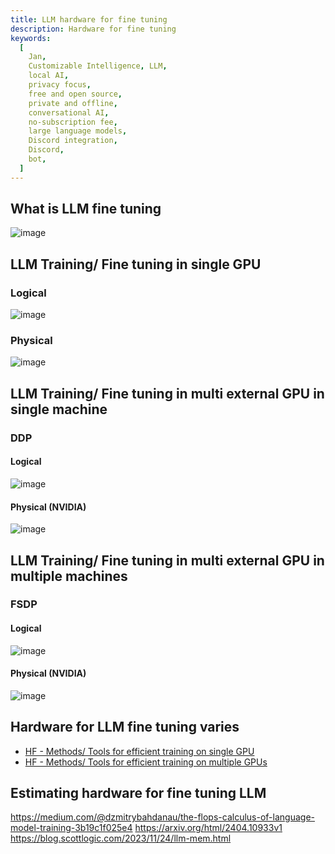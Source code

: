 ```yaml
---
title: LLM hardware for fine tuning
description: Hardware for fine tuning
keywords:
  [
    Jan,
    Customizable Intelligence, LLM,
    local AI,
    privacy focus,
    free and open source,
    private and offline,
    conversational AI,
    no-subscription fee,
    large language models,
    Discord integration,
    Discord,
    bot,
  ]
---
```


## What is LLM fine tuning
![image](../_assets/overview-fine_tuning_1.png)

## LLM Training/ Fine tuning in single GPU
### Logical
![image](../_assets/overview-finetuning-2.drawio.svg)
### Physical
![image](../_assets/overview-finetuning-3.drawio.svg)

## LLM Training/ Fine tuning in multi external GPU in single machine
### DDP
#### Logical
![image](../_assets/overview-finetuning-4.drawio.svg)
#### Physical (NVIDIA)
![image](../_assets/overview-finetuning-5.drawio.svg)

## LLM Training/ Fine tuning in multi external GPU in multiple machines
### FSDP
#### Logical
![image](../_assets/overview-finetuning-6.drawio.svg)
#### Physical (NVIDIA)
![image](../_assets/overview-finetuning-7.drawio.svg)

## Hardware for LLM fine tuning varies
- [HF - Methods/ Tools for efficient training on single GPU](https://huggingface.co/docs/transformers/perf_train_gpu_one)
- [HF - Methods/ Tools for efficient training on multiple GPUs](https://huggingface.co/docs/transformers/perf_train_gpu_many)

## Estimating hardware for fine tuning LLM
https://medium.com/@dzmitrybahdanau/the-flops-calculus-of-language-model-training-3b19c1f025e4
https://arxiv.org/html/2404.10933v1
https://blog.scottlogic.com/2023/11/24/llm-mem.html